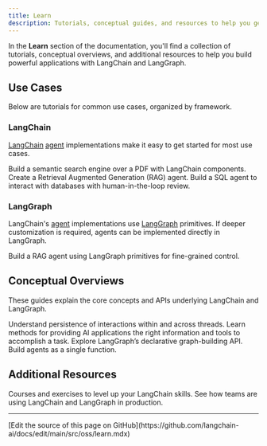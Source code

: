 ```yaml
---
title: Learn
description: Tutorials, conceptual guides, and resources to help you get started.
---
```


In the **Learn** section of the documentation, you'll find a collection of tutorials, conceptual overviews, and additional resources to help you build powerful applications with LangChain and LangGraph.

## Use Cases

Below are tutorials for common use cases, organized by framework.

### LangChain

[LangChain](/oss/javascript/langchain/overview) [agent](/oss/javascript/langchain/agents) implementations make it easy to get started for most use cases.

<Card title="Semantic Search" icon="magnifying-glass" href="/oss/javascript/langchain/knowledge-base" horizontal>
  Build a semantic search engine over a PDF with LangChain components.
</Card>

<Card title="RAG Agent" icon="user-magnifying-glass" href="/oss/javascript/langchain/rag" horizontal>
  Create a Retrieval Augmented Generation (RAG) agent.
</Card>

<Card title="SQL Agent" icon="database" href="/oss/javascript/langchain/sql-agent" horizontal>
  Build a SQL agent to interact with databases with human-in-the-loop review.
</Card>



### LangGraph

LangChain's [agent](/oss/javascript/langchain/agents) implementations use [LangGraph](/oss/javascript/langgraph/overview) primitives.
If deeper customization is required, agents can be implemented directly in LangGraph.

<Card title="Custom RAG Agent" icon="user-magnifying-glass" href="/oss/javascript/langgraph/agentic-rag" horizontal>
  Build a RAG agent using LangGraph primitives for fine-grained control.
</Card>



## Conceptual Overviews

These guides explain the core concepts and APIs underlying LangChain and LangGraph.

<Card title="Memory" icon="brain" href="/oss/javascript/concepts/memory" horizontal>
  Understand persistence of interactions within and across threads.
</Card>

<Card title="Context engineering" icon="book-open" href="/oss/javascript/concepts/context" horizontal>
  Learn methods for providing AI applications the right information and tools to accomplish a task.
</Card>

<Card title="Graph API" icon="chart-network" href="/oss/javascript/langgraph/graph-api" horizontal>
  Explore LangGraph’s declarative graph-building API.
</Card>

<Card title="Functional API" icon="code" href="/oss/javascript/langgraph/functional-api" horizontal>
  Build agents as a single function.
</Card>

## Additional Resources

<Card title="LangChain Academy" icon="graduation-cap" href="https://academy.langchain.com/" horizontal>
  Courses and exercises to level up your LangChain skills.
</Card>

<Card title="Case Studies" icon="screen-users" href="/oss/javascript/langgraph/case-studies" horizontal>
  See how teams are using LangChain and LangGraph in production.
</Card>

---

<Callout icon="pen-to-square" iconType="regular">
  [Edit the source of this page on GitHub](https://github.com/langchain-ai/docs/edit/main/src/oss/learn.mdx)
</Callout>
